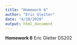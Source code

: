 ```yaml
---
title: "Homework 6"
author: "Eric Gleiter"
date: "4/10/2020"
output: html_document
---
```

**Homework 6**
Eric Gleiter
DS202